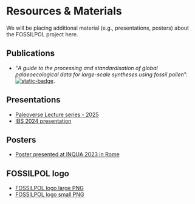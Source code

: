 # Resources & Materials 

We will be placing additional material (e.g., presentations, posters) about the FOSSILPOL project here.

## Publications
- "*A guide to the processing and standardisation of global palaeoecological data for large-scale syntheses using fossil pollen*": [![static-badge](https://img.shields.io/badge/DOI-10.1111/geb.13693-blue)](https://doi.org/10.1111/geb.13693).


## Presentations

- [Paleoverse Lecture series - 2025](https://hope-uib-bio.github.io/FOSSILPOL-example-Scandinavia/)
- [IBS 2024 presentation](https://bit.ly/FOSSILPOL_IBS_2024)

## Posters

- [Poster presented at INQUA 2023 in Rome](figures/Poster_INQUA2023.png)

## FOSSILPOL logo
- [FOSSILPOL logo large PNG](/figures/Logo%20FOSSILPOL%20big%20-%20600ppi.png)
- [FOSSILPOL logo small PNG](/figures/Logo%20FOSSILPOL%20regular%20-%20600ppi.png)

